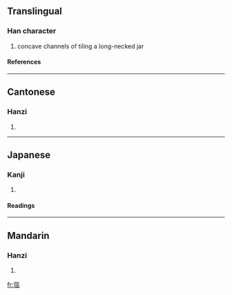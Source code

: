 ==Translingual==
===Han character===
{{Han char|rn=98|rad=瓦|as=05|sn=10|four=8121<sub>7</sub>|canj=人戈一女弓 (OIMVN)}}
# concave channels of tiling a long-necked jar
====References====
{{Han ref|kx=0748.230|dkj=21471|dj=1157.140|hdz=21423.140|uh=74F4|ud=29940|bh=D2BE|bd=53950}}

----
==Cantonese==
===Hanzi===
{{yue-hanzi|jyut=|y=ling4}}
# {{defn|Cantonese}}

----
==Japanese==
===Kanji===
{{ja-kanji|grade=|rs=瓦05}}
# {{defn|Japanese}} 
====Readings====
{{ja-readings|on=[[りい]] (rii), [[りょう]] (ryō)|kun=[[かめ]] (kame)|nanori=}}

----
==Mandarin==
===Hanzi===
{{cmn-hanzi|pin=[[líng]] ([[ling2]])|wg=ling<sup>2</sup>}}
# {{defn|Mandarin}}

[[fr:瓴]]